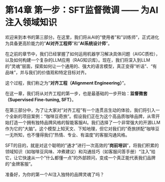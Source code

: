 # 第14章 第一步：SFT监督微调 —— 为AI注入领域知识

欢迎来到本书的第三部分。在这里，我们将从AI的"使用者"和"训练师"，正式进化为具备更高阶能力的"**AI对齐工程师**"和"**AI系统设计师**"。

在之前的章节中，我们已经掌握了如何运用机器学习解决具体问题（AIGC质检），以及如何构建一个复杂的LLM应用（RAG知识库）。现在，我们将深入到LLM的"灵魂"层面，探索如何让一个通用的、强大的语言模型，真正变得"听话"、"有品味"，并与我们的价值观和特定目标对齐。

这个过程，我们称之为"**对齐工程（Alignment Engineering）**"。

在这一章，我们将从对齐工程的第一步，也是最基础的一步开始：**监督微套（Supervised Fine-tuning, SFT）**。

在第三部分中，为了让大家对"对齐工程"有一个连贯且生动的体验，我们将引入一个全新的项目案例："咖啡豆奇旅"。假设我们正在为这个高品质咖啡品牌，从零开始打造一个拥有独特品牌风格的智能客服AI。我们选择了一个非常强大的开源LLM作为它的"大脑"。这个模型上知天文、下知地理，但它对我们的"奇旅拼配"咖啡豆一无所知，也不懂得我们"热情、专业、有温度"的客服沟通风格。

SFT的目的，就是对这个聪明的"通才"进行一次高效的"**岗前培训**"，将我们积累的领域知识（如咖啡豆风味、冲煮建议）和沟通技巧（如客服问答手册）"注入"给它，让它快速从一个"什么都懂一点"的外部顾问，变成一个真正能代表我们品牌的"金牌客服"。

准备好，为你的第一个AI注入独特的品牌灵魂了吗？